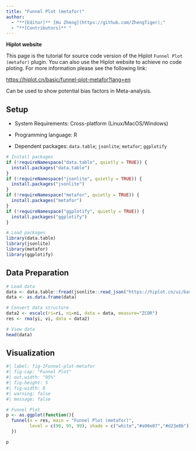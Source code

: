 ```yaml
---
title: "Funnel Plot (metafor)"
author:
  - "**[Editor]** [Hu Zheng](https://github.com/ZhengTiger);"
  - "**[Contributors]** "
---
```


::: callout-note
**Hiplot website**

This page is the tutorial for source code version of the Hiplot `Funnel Plot (metafor)` plugin. You can also use the Hiplot website to achieve no code ploting. For more information please see the following link:

<https://hiplot.cn/basic/funnel-plot-metafor?lang=en>
:::

Can be used to show potential bias factors in Meta-analysis.

## Setup

-   System Requirements: Cross-platform (Linux/MacOS/Windows)

-   Programming language: R

-   Dependent packages: `data.table`; `jsonlite`; `metafor`; `ggplotify`

```r
# Install packages
if (!requireNamespace("data.table", quietly = TRUE)) {
  install.packages("data.table")
}
if (!requireNamespace("jsonlite", quietly = TRUE)) {
  install.packages("jsonlite")
}
if (!requireNamespace("metafor", quietly = TRUE)) {
  install.packages("metafor")
}
if (!requireNamespace("ggplotify", quietly = TRUE)) {
  install.packages("ggplotify")
}

# Load packages
library(data.table)
library(jsonlite)
library(metafor)
library(ggplotify)
```

## Data Preparation

```r
# Load data
data <- data.table::fread(jsonlite::read_json("https://hiplot.cn/ui/basic/funnel-plot-metafor/data.json")$exampleData$textarea[[1]])
data <- as.data.frame(data)

# Convert data structure
data2 <- escalc(ri=ri, ni=ni, data = data, measure="ZCOR")
res <- rma(yi, vi, data = data2)

# View data
head(data)
```

## Visualization

```r
#| label: fig-1Funnel-plot-metafor
#| fig-cap: "Funnel Plot"
#| out.width: "95%"
#| fig-height: 5
#| fig-width: 8
#| warning: false
#| message: false

# Funnel Plot
p <- as.ggplot(function(){
  funnel(x = res, main = "Funnel Plot (metafor)",
         level = c(90, 95, 99), shade = c("white","#a90e07","#d23e0b"), refline = 0)
  })

p
```

